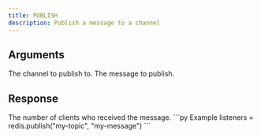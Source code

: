 ```yaml
---
title: PUBLISH
description: Publish a message to a channel
---
```



## Arguments

<ParamField body="channel" type="string" required>
The channel to publish to.
</ParamField>

<ParamField body="message" type="TMessage">
The message to publish.
</ParamField>

## Response

<ResponseField type="integer" required>
  The number of clients who received the message.
</ResponseField>

<RequestExample>
```py Example
listeners = redis.publish("my-topic", "my-message")
```
</RequestExample>
